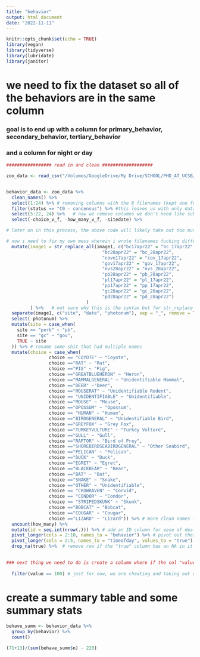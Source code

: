 ```yaml
---
title: "behavior"
output: html_document
date: "2022-11-11"
---
```


```r
knitr::opts_chunk$set(echo = TRUE)
library(vegan)
library(tidyverse)
library(lubridate)
library(janitor)
```

# we need to fix the dataset so all of the behaviors are in the same column

### goal is to end up with a column for primary_behavior, secondary_behavior, tertiary_behavior
### and a column for night or day

```r

################# read in and clean ###################

zoo_data <- read_csv("/Volumes/GoogleDrive/My Drive/SCHOOL/PHD_AT_UCSB/GitHub/Project_Ecotone/data/classifications24oct22_20748_filtered.csv") 


behavior_data <- zoo_data %>%
  clean_names() %>% 
  select(1:24) %>% # removing columns with the 8 filenames (kept one for when rows dont have sitedate)
  filter(status == "C0 - concensus") %>% #this leaves us with only data that everyone agreed on the ID on 
  select(5:22, 24) %>%   # now we remove columns we don't need like subject etc
  select(-choice_v_f, -how_many_v_f, -sitedate) %>% 

# later on in this process, the above code will likely take out too much and we will have to just deal with that when we come to it, probably in python

# now i need to fix my own mess wherein i wrote filenames fucking differently
  mutate(image1 = str_replace_all(image1, c("bc17apr22" = "bc_17apr22",
                                    "bc28apr22" = "bc_28apr22",
                                    "cove17apr22" = "cov_17apr22",
                                    "gov17apr22" = "gov_17apr22", 
                                    "nvs28apr22" = "nvs_28apr22",
                                    "pb28apr22" = "pb_28apr22",
                                    "pl17apr22" = "pl_17apr22",
                                    "pp17apr22" = "pp_17apr22",
                                    "gc28apr22" = "gc_28apr22",
                                    "pd28apr22" = "pd_28apr22")
                              )
         ) %>%   # not sure why this is the syntax but for str_replace for a dataframe this is what works?
  separate(image1, c("site", "date", "photonum"), sep = "_", remove = TRUE) %>%   # separates filename into site/date identifier and orig photo number
  select(-photonum) %>% 
  mutate(site = case_when(
    site == "perb" ~ "pb",
    site == "gc" ~ "gov",
    TRUE ~ site
  )) %>% # rename some shit that had multiple names
  mutate(choice = case_when( 
                choice == "COYOTE" ~ "Coyote",
                choice =="RAT" ~ "Rat",
                choice =="PIG" ~ "Pig",
                choice =="GREATBLUEHERON" ~ "Heron",
                choice =="MAMMALGENERAL" ~ "Unidentifiable Mammal",
                choice =="DEER" ~"Deer",
                choice =="MOUSERAT" ~ "Unidentifiable Rodent",
                choice == "UNIDENTIFIABLE" ~ "Unidentifiable",
                choice =="MOUSE" ~ "Mouse",
                choice =="OPOSSUM" ~ "Opossum",
                choice == "HUMAN" ~ "Human",
                choice =="BIRDGENERAL" ~ "Unidentifiable Bird",
                choice =="GREYFOX" ~ "Grey Fox",
                choice =="TURKEYVULTURE" ~ "Turkey Vulture",
                choice =="GULL" ~ "Gull",
                choice =="RAPTOR" ~ "Bird of Prey",
                choice =="SHOREBIRDSEABIRDGENERAL" ~ "Other Seabird",
                choice =="PELICAN" ~ "Pelican",
                choice =="DUCK" ~ "Duck",
                choice =="EGRET" ~ "Egret",
                choice =="BLACKBEAR" ~ "Bear",
                choice =="BAT" ~ "Bat",
                choice =="SNAKE" ~ "Snake",
                choice =="OTHER" ~ "Unidentifiable",
                choice == "CROWRAVEN" ~ "Corvid",
                choice == "CONDOR" ~ "Condor",
                choice == "STRIPEDSKUNK" ~ "Skunk",
                choice =="BOBCAT" ~ "Bobcat",
                choice =="COUGAR" ~ "Cougar",
                choice =="LIZARD" ~ "Lizard")) %>% # more clean names for species
  uncount(how_many) %>% 
  mutate(id = seq.int(nrow(.))) %>% # add an ID column for ease of dealing with pivoted shit
  pivot_longer(cols = 2:10, names_to = "behavior") %>% # pivot out these stupid behavior columns, gives a lot of NAs
  pivot_longer(cols = 2:5, names_to = "timeofday", values_to = "true") %>%  # pivot out time of day, same thing w/ NAs
  drop_na(true) %>%  # remove row if the "true" column has an NA in it (aka there's no tod record)
  

### next thing we need to do is create a column where if the col "value" has a number in it, we take the cell value from "behavior" and keep that row, otherwise we write none??
  
  filter(value == 100) # just for now, we are cheating and taking out everything that doesnt have a 100 next to it

```

# create a summary table and some summary stats
```r

behave_summ <- behavior_data %>% 
  group_by(behavior) %>% 
  count() 

(71+13)/(sum(behave_summ$n) - 220)

```

